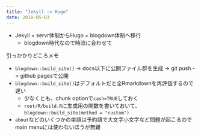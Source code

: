 ```yaml
---
title: "Jekyll -> Hugo"
date: 2018-05-03
---
```


- Jekyll + servr体制からHugo + blogdown体制へ移行
    - blogdown時代なので時流に合わせて
    
引っかかりどころメモ  

- `blogdown::build_site()` -> docs以下に公開ファイル群を生成 -> git push -> github pagesで公開
- `blogdown::build_site()`はデフォルトだと全Rmarkdownを再評価するので遅い
    - 少なくとも、chunk optionで`cash=TRUE`しておく
    - `root/R/build.R`に生成用の関数を書いておいて、`blogdown::build_site(method = "custom")`
- `about`などのいくつかの単語は予約語で大文字小文字など問題が起こるのでmain menuには使わないほうが無難